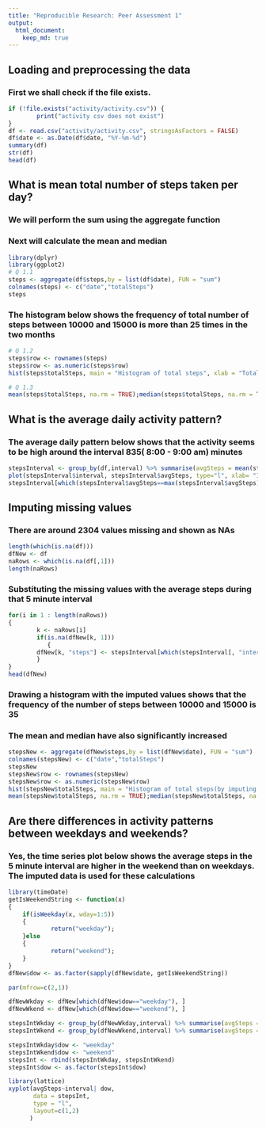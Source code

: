 ```yaml
---
title: "Reproducible Research: Peer Assessment 1"
output:
  html_document:
    keep_md: true
---
```



## Loading and preprocessing the data
### First we shall check if the file exists.
```r
if (!file.exists("activity/activity.csv")) {
        print("activity csv does not exist")
}
df <- read.csv("activity/activity.csv", stringsAsFactors = FALSE)
df$date <- as.Date(df$date, "%Y-%m-%d")
summary(df)
str(df)
head(df)
```


## What is mean total number of steps taken per day?
### We will perform the sum using the aggregate function
### Next will calculate the mean and median
```r
library(dplyr)
library(ggplot2)
# Q 1.1
steps <- aggregate(df$steps,by = list(df$date), FUN = "sum")
colnames(steps) <- c("date","totalSteps")
steps
```
### The histogram below shows the frequency of total number of steps between 10000 and 15000 is more than 25 times in the two months
```r
# Q 1.2
steps$row <- rownames(steps)
steps$row <- as.numeric(steps$row)
hist(steps$totalSteps, main = "Histogram of total steps", xlab = "Total Steps")

# Q 1.3
mean(steps$totalSteps, na.rm = TRUE);median(steps$totalSteps, na.rm = TRUE)

```




## What is the average daily activity pattern?
### The average daily pattern below shows that the activity seems to be high around the interval 835( 8:00 - 9:00 am) minutes
```r
stepsInterval <- group_by(df,interval) %>% summarise(avgSteps = mean(steps, na.rm = TRUE))
plot(stepsInterval$interval, stepsInterval$avgSteps, type="l", xlab= "Interval", ylab= "Avg steps for the interval for all days", main = "Average Steps per 5 minute interval for all days")
stepsInterval[which(stepsInterval$avgSteps==max(stepsInterval$avgSteps)), "interval"]

```



## Imputing missing values
### There are around 2304 values missing and shown as NAs
```r
length(which(is.na(df)))
dfNew <- df
naRows <- which(is.na(df[,1]))
length(naRows)
```

### Substituting the missing values with the average steps during that 5 minute interval
```r
for(i in 1 : length(naRows))
{
        k <- naRows[i]
        if(is.na(dfNew[k, 1]))
           {
        dfNew[k, "steps"] <- stepsInterval[which(stepsInterval[, "interval"]==dfNew[k, "interval"]), "avgSteps"]
        }
}
head(dfNew)
```

### Drawing a histogram with the imputed values shows that the frequency of the number of steps between 10000 and 15000 is 35
### The mean and median have also significantly increased
```r
stepsNew <- aggregate(dfNew$steps,by = list(dfNew$date), FUN = "sum")
colnames(stepsNew) <- c("date","totalSteps")
stepsNew
stepsNew$row <- rownames(stepsNew)
stepsNew$row <- as.numeric(stepsNew$row)
hist(stepsNew$totalSteps, main = "Histogram of total steps(by imputing missing data)", xlab = "Total steps", ylab = "Frequency")
mean(stepsNew$totalSteps, na.rm = TRUE);median(stepsNew$totalSteps, na.rm = TRUE)
```



## Are there differences in activity patterns between weekdays and weekends?
### Yes, the time series plot below shows the average steps in the 5 minute interval are higher in the weekend than on weekdays. The imputed data is used for these calculations
```r
library(timeDate)
getIsWeekendString <- function(x)
{
    if(isWeekday(x, wday=1:5))
    {
            return("weekday");
    }else
    {
            return("weekend");
    }
}
dfNew$dow <- as.factor(sapply(dfNew$date, getIsWeekendString))

par(mfrow=c(2,1))

dfNewWkday <- dfNew[which(dfNew$dow=="weekday"), ]
dfNewWkend <- dfNew[which(dfNew$dow=="weekend"), ]

stepsIntWkday <- group_by(dfNewWkday,interval) %>% summarise(avgSteps = mean(steps, na.rm = TRUE))
stepsIntWkend <- group_by(dfNewWkend,interval) %>% summarise(avgSteps = mean(steps, na.rm = TRUE))

stepsIntWkday$dow <- "weekday"
stepsIntWkend$dow <- "weekend"
stepsInt <- rbind(stepsIntWkday, stepsIntWkend)
stepsInt$dow <- as.factor(stepsInt$dow)

library(lattice)
xyplot(avgSteps~interval| dow,
       data = stepsInt,
       type = "l",
       layout=c(1,2)
      )
```



